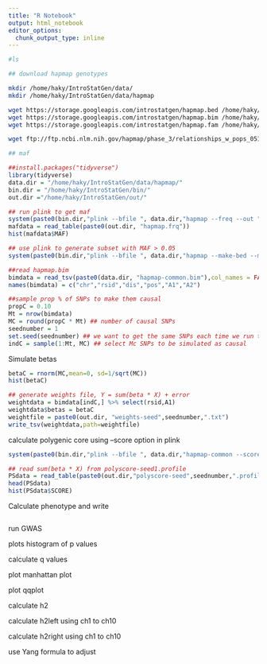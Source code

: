 ```yaml
---
title: "R Notebook"
output: html_notebook
editor_options: 
  chunk_output_type: inline
---
```


```bash
#ls
```


```bash

## download hapmap genotypes

mkdir /home/haky/IntroStatGen/data/
mkdir /home/haky/IntroStatGen/data/hapmap

wget https://storage.googleapis.com/introstatgen/hapmap.bed /home/haky/IntroStatGen/data/hapmap
wget https://storage.googleapis.com/introstatgen/hapmap.bim /home/haky/IntroStatGen/data/hapmap
wget https://storage.googleapis.com/introstatgen/hapmap.fam /home/haky/IntroStatGen/data/hapmap

wget ftp://ftp.ncbi.nlm.nih.gov/hapmap/phase_3/relationships_w_pops_051208.txt /home/haky/IntroStatGen/data/hapmap/

## maf 

```


```r
##install.packages("tidyverse")
library(tidyverse)
data.dir = "/home/haky/IntroStatGen/data/hapmap/"
bin.dir = "/home/haky/IntroStatGen/bin/"
out.dir ="/home/haky/IntroStatGen/out/"

```


```r

## run plink to get maf
system(paste0(bin.dir,"plink --bfile ", data.dir,"hapmap --freq --out ",out.dir, "hapmap"))
mafdata = read_table(paste0(out.dir, "hapmap.frq"))
hist(mafdata$MAF)

## use plink to generate subset with MAF > 0.05
system(paste0(bin.dir,"plink --bfile ", data.dir,"hapmap --make-bed --maf 0.05 --chr 1-22 --out ",data.dir, "hapmap-common"))

##read hapmap.bim
bimdata = read_tsv(paste0(data.dir, "hapmap-common.bim"),col_names = FALSE)
names(bimdata) = c("chr","rsid","dis","pos","A1","A2")

##sample prop % of SNPs to make them causal
propC = 0.10
Mt = nrow(bimdata)
MC = round(propC * Mt) ## number of causal SNPs
seednumber = 1
set.seed(seednumber) ## we want to get the same SNPs each time we run this
indC = sample(1:Mt, MC) ## select Mc SNPs to be simulated as causal


```

Simulate betas
```r

betaC = rnorm(MC,mean=0, sd=1/sqrt(MC))
hist(betaC)

## generate weights file, Y = sum(beta * X) + error
weightdata = bimdata[indC,] %>% select(rsid,A1) 
weightdata$betas = betaC
weightfile = paste0(out.dir, "weights-seed",seednumber,".txt")
write_tsv(weightdata,path=weightfile)

```

calculate polygenic core using --score option in plink
```r

system(paste0(bin.dir,"plink --bfile ", data.dir,"hapmap-common --score ", weightfile, " --out ", out.dir,"polyscore-seed",seednumber) )

## read sum(beta * X) from polyscore-seed1.profile
PSdata = read_table(paste0(out.dir,"polyscore-seed",seednumber,".profile"))
head(PSdata)
hist(PSdata$SCORE)
```

Calculate phenotype and write
```r

```


run GWAS

plots histogram of p values

calculate q values

plot manhattan plot

plot qqplot

calculate h2

calculate h2left using ch1 to ch10 

calculate h2right using ch1 to ch10 

use Yang formula to adjust